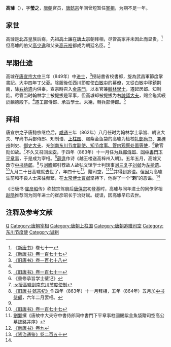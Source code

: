 '''高璩'''（{{bd|818年||864年|10月24日|catIdx=G高}}），字'''瑩之'''，[[唐朝|唐朝]]官员，[[唐懿宗|唐懿宗]]年间曾短暂任[[宰相|宰相]]，为期不足一年。

== 家世 ==
高璩是[[北齐|北齐]]皇族后裔，先祖[[高士廉|高士廉]]在[[唐太宗|唐太宗]]朝拜相，尽管高家并未因此而显贵，<ref>《[[新唐书|新唐书]]》卷七十一</ref>但高璩的伯父[[高少逸|高少逸]]和父亲[[高元裕|高元裕]]都成为朝廷名臣。<ref name=NBT177>[[:s:新唐书/卷177|《新唐书》卷一百七十七]]</ref>

== 早期仕途 ==
高璩在[[唐宣宗|唐宣宗]][[大中_(唐朝)|大中]]三年（849年）中[[进士|进士]]，<ref>[[:s:旧唐书/卷178|《旧唐书》卷一百七十八]]</ref>授祕書省校書郎，旋為武昌軍節度掌書記。大中四年丁父憂。除服後任西川節度使[[白敏中|白敏中]]的幕僚，又從白敏中移鎮荆南，除[[右拾遗|右拾遗]]内供奉。宣宗時召入[[金馬門|金馬門]]，以本官兼[[翰林學士|翰林學士]]，遷起居郎、知制誥。尽管当时翰林学士被提拔是罕事，但高璩却被提拔为右[[諫議大夫|諫議大夫]]，賜金龜紫綬於麟德殿下。<ref name=NBT177/>遷工部侍郎、承旨學士。未幾，轉兵部侍郎。<ref name=BT171>[[:s:旧唐书/卷171|《旧唐书》卷一百七十一]]</ref>

== 拜相 ==
唐宣宗之子唐懿宗继位后，[[咸通|咸通]]三年（862年）八月任时为翰林学士承旨、朝议大夫、守尚书兵部侍郎、知制诰、[[上柱国|上柱国]]、赐紫金鱼袋的高璩为检校[[礼部尚书|礼部尚书]]、兼[[梓州|梓州]]刺史、[[御史大夫|御史大夫]]、充[[东川节度使|剑南东川节度副使、知节度事、管内观察处置等使]]，<ref>《重修承旨学士壁记》</ref>散官勋如故。<ref>[[:s:授高璩剑南东川节度使制|:s:授高璩剑南东川节度使制]]</ref>不久又召回[[长安|长安]]，于四年（863年）十一月任为[[兵部侍郎|兵部侍郎]]、[[同中書門下平章事|同中書門下平章事]]，于是成为宰相。<ref>[[:s:旧唐书/卷19上|《旧唐书·懿宗纪》]]作四年（863年）十一月拜相，五年（864年）五月加[[中书侍郎|中书侍郎]]，六年二月罢相。</ref>[[薛逢|薛逢]]作诗《越王楼送高梓州入朝》。五年五月，高璩又改守[[中书侍郎|中书侍郎]]。<ref name=BT171/>与[[刘瞻|刘瞻]]都引荐故人故弘文馆学士判馆事[[刘三复|刘三复]]子[[刘邺|刘邺]]为[[左拾遗|左拾遗]]。<ref>[[:s:旧唐书/卷177|《旧唐书》卷一百七十七]]</ref>九月二十日高璩就去世了，年四十七<ref>[[劉鄴|劉鄴]]撰《唐故中大夫守中書侍郎同中書門下平章事柱國賜紫金魚袋贈司空高公墓誌銘并序》</ref>，贈司空，<ref>[[:s:新唐书/卷9|《新唐书》卷九]]</ref><ref>[[:s:资治通鉴/卷250|《资治通鉴》卷二百五十]]</ref>并得到追谥。但因为高璩生前和不良人士来往频繁，在[[太常博士|太常博士]][[曹邺|曹邺]]坚持下，他得了一个“'''剌'''”的恶谥。<ref name=NBT177/>

《旧唐书·[[崔彦昭|崔彦昭]]传》称懿宗驾崩后[[唐僖宗|唐僖宗]]初登基时，高璩与同年进士的同僚宰相[[赵隐|赵隐]]推荐同为同年进士的崔彦昭长于治财赋。疑误，因高璩早已去世。

== 注释及参考文献 ==
{{reflist}}

{{DEFAULTSORT:G}}
[[Category:渤海高氏|Q]]
[[Category:唐朝宰相|Category:唐朝宰相]]
[[Category:唐朝上柱国|Category:唐朝上柱国]]
[[Category:唐朝追赠司空|Category:唐朝追赠司空]]
[[Category:东川节度使|Category:东川节度使]]
[[Category:谥剌|Category:谥剌]]